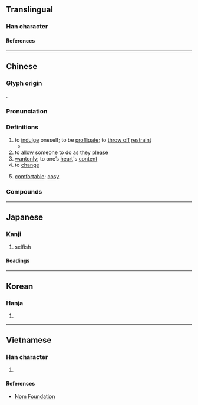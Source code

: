 {{character info}}
==Translingual==

===Han character===
{{Han char|rn=61|rad=心|as=06|sn=10|four=37338|canj=IOP,MOP|ids=⿱次心}}

====References====
{{Han ref|kx=0385.020|dkj=10580|dj=0715.190|hdz=42292.090|uh=6063}}

----

==Chinese==
{{zh-forms}}

===Glyph origin===
{{Han etym}}
{{Han compound|次|心|ls=psc|c1=p|c2=s}}.

===Pronunciation===
{{zh-pron
|m=zì
|c=ci3,zi1,zi3
|mc=y
|oc=y
|cat=v,adv
}}

===Definitions===
{{zh-hanzi}}

# to [[indulge]] oneself; to be [[profligate]]; to [[throw off]] [[restraint]]
#* {{zh-x|聖王 不作，諸侯 放恣，處{chǔ}士 橫{hèng}議。|Sage sovereigns cease to arise, the princes of the States '''give the reins to their lusts'''. Unemployed scholars indulge in unreasonable discussions.|ref=Mengzi}}
# to [[allow]] someone to [[do]] as they [[please]]
# [[wantonly]]; to one’s [[heart]]'s [[content]]
# to [[change]]
# {{lb|zh|dialectal}} [[comfortable]]; [[cosy]]

===Compounds===
{{zh-der|恣肆|恣意妄為|恣肆無忌|恣睢無忌|恣睢|恣意|恣情縱欲|恣情|恣虐|專恣跋扈|恣縱|恣意妄行|恣心所欲|放恣|橫恣|暴戾恣睢|暴恣|狂恣|汪洋自恣|桀逆放恣|暴厲恣睢|縱情恣欲|豪恣|自恣|驕恣|縱恣|逸游自恣|跋扈自恣}}

----

==Japanese==

===Kanji===
{{ja-kanji|grade=|rs=心06}}

# selfish

====Readings====
{{ja-readings
|on=し
|kun=ほし.いまま-
}}

----

==Korean==

===Hanja===
{{ko-hanja|자}}

# {{rfdef|ko|sort=心06}}

----

==Vietnamese==

===Han character===
{{vi-readings|rs=心06|reading=[[thư]], [[tứ]]}}

# {{rfdef|vi|sort=心06}}

====References====
* [http://nomfoundation.org/common/nom_details.php?codepoint=6063 Nom Foundation]